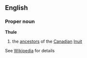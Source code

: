 ==English==
===Proper noun===
'''Thule'''
# the [[ancestor]]s of the [[Canada|Canadian]] [[Inuit]]

See [[w:Thule (people)|Wikipedia]] for details